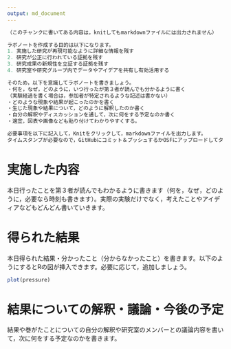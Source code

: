 ```yaml
---
output: md_document
---
```


```r
（このチャンクに書いてある内容は，knitしてもmarkdownファイルには出力されません）

ラボノートを作成する目的は以下になります。
1. 実施した研究が再現可能なように詳細な情報を残す
2. 研究が公正に行われている証拠を残す
3. 研究成果の新規性を立証する証拠を残す
4. 研究室や研究グループ内でデータやアイデアを共有し有効活用する

そのため，以下を意識してラボノートを書きましょう。
・何を，なぜ，どのように，いつ行ったが第３者が読んでも分かるように書く
（実験経過を書く場合は，参加者が特定されるような記述は書かない）
・どのような現象や結果が起こったのかを書く
・生じた現象や結果について，どのように解釈したのか書く
・自分の解釈やディスカッションを通して，次に何をする予定なのか書く
・適宜，図表や画像なども貼り付けてわかりやすくする。

必要事項を以下に記入して，Knitをクリックして，markdownファイルを出力します。
タイムスタンプが必要なので，GitHubにコミット＆プッシュするかOSFにアップロードしてタイムスタンプを押してください。
```

# 実施した内容

本日行ったことを第３者が読んでもわかるように書きます（何を，なぜ，どのように，必要なら時刻も書きます）。実際の実験だけでなく，考えたことやアイディアなどもどんどん書いていきます。


# 得られた結果

本日得られた結果・分かったこと（分からなかったこと）を書きます。以下のようにするとRの図が挿入できます。必要に応じて，追加しましょう。

```r
plot(pressure)
```


# 結果についての解釈・議論・今後の予定

結果や巻がたことについての自分の解釈や研究室のメンバーとの議論内容を書いて，次に何をする予定なのかを書きます。
